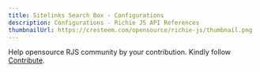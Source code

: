 ---
title: Sitelinks Search Box - Configurations
description: Configurations - Richie JS API References
thumbnailUrl: https://cresteem.com/opensource/richie-js/thumbnail.png
---

<Callout type='error' emoji="🚨">Help opensource RJS community by your contribution. Kindly follow [Contribute](/contributing-to-richie-js).</Callout>